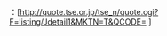 {{lang|en|[[JASDAQ]]}}：[http://quote.tse.or.jp/tse_n/quote.cgi?F=listing/Jdetail1&MKTN=T&QCODE={{{1}}} {{lang|en|{{{1}}}}}]<includeonly>{{main other|[[Category:東京證券交易所上市公司]][[Category:JASDAQ上市公司]]}}</includeonly><noinclude>
{{documentation}}
</noinclude>